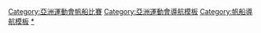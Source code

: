 {{Navbox
|name = 亞洲運動會帆船比賽
|title = [[亞洲運動會帆船比賽]]
| state = {{{state|autocollapse}}}
|listclass = hlist

|imageleft = [[Image:Sailing pictogram.svg|50px]]
|liststyle = padding-right:50px
|list1= 
* [[1970年亞洲運動會帆船比賽|1970]]
* {{grey|1974}}
* [[1978年亞洲運動會帆船比賽|1978]]
* [[1982年亞洲運動會帆船比賽|1982]]
* [[1986年亞洲運動會帆船比賽|1986]]
* [[1990年亞洲運動會帆船比賽|1990]]
* [[1994年亞洲運動會帆船比賽|1994]]
* [[1998年亞洲運動會帆船比賽|1998]]
* [[2002年亞洲運動會帆船比賽|2002]]
* [[2006年亞洲運動會帆船比賽|2006]]
* [[2010年亞洲運動會帆船比賽|2010]]
* [[2014年亞洲運動會帆船比賽|2014]]
* [[2018年亞洲運動會帆船比賽|2018]]
}}<includeonly>[[Category:亞洲運動會帆船比賽]]</includeonly><noinclude>
{{collapsible option}}
[[Category:亞洲運動會導航模板]]
[[Category:帆船導航模板]]
[[Category:亞洲運動會帆船比賽|*]]
</noinclude>